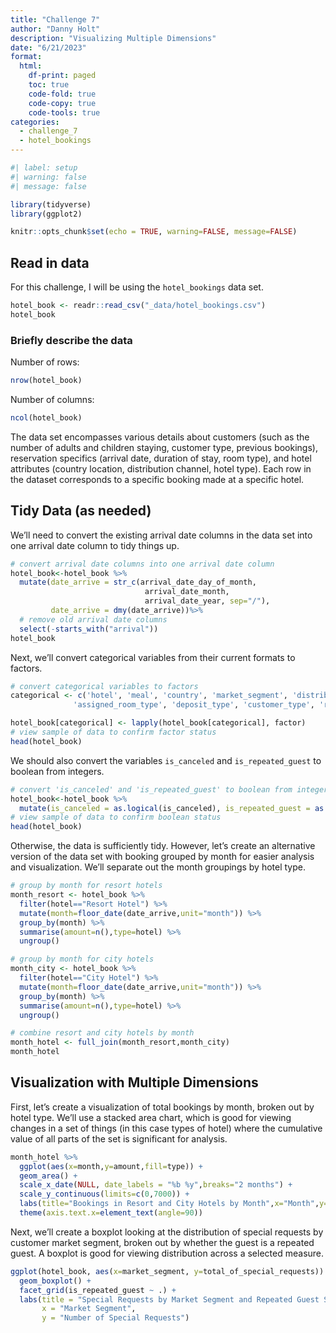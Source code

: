 ```yaml
---
title: "Challenge 7"
author: "Danny Holt"
description: "Visualizing Multiple Dimensions"
date: "6/21/2023"
format:
  html:
    df-print: paged
    toc: true
    code-fold: true
    code-copy: true
    code-tools: true
categories:
  - challenge_7
  - hotel_bookings
---
```


```r
#| label: setup
#| warning: false
#| message: false

library(tidyverse)
library(ggplot2)

knitr::opts_chunk$set(echo = TRUE, warning=FALSE, message=FALSE)
```

## Read in data

For this challenge, I will be using the `hotel_bookings` data set.

```r
hotel_book <- readr::read_csv("_data/hotel_bookings.csv")
hotel_book
```

### Briefly describe the data
Number of rows:
```r
nrow(hotel_book)
```
Number of columns:
```r
ncol(hotel_book)
```
The data set encompasses various details about customers (such as the number of adults and children staying, customer type, previous bookings), reservation specifics (arrival date, duration of stay, room type), and hotel attributes (country location, distribution channel, hotel type). Each row in the dataset corresponds to a specific booking made at a specific hotel.

## Tidy Data (as needed)

We'll need to convert the existing arrival date columns in the data set into one arrival date column to tidy things up.

```r
# convert arrival date columns into one arrival date column
hotel_book<-hotel_book %>%
  mutate(date_arrive = str_c(arrival_date_day_of_month,
                              arrival_date_month,
                              arrival_date_year, sep="/"),
         date_arrive = dmy(date_arrive))%>%
  # remove old arrival date columns
  select(-starts_with("arrival"))
hotel_book
```

Next, we'll convert categorical variables from their current formats to factors.
```r
# convert categorical variables to factors
categorical <- c('hotel', 'meal', 'country', 'market_segment', 'distribution_channel', 'reserved_room_type', 
              'assigned_room_type', 'deposit_type', 'customer_type', 'reservation_status')

hotel_book[categorical] <- lapply(hotel_book[categorical], factor)
# view sample of data to confirm factor status
head(hotel_book)
```

We should also convert the variables `is_canceled` and `is_repeated_guest` to boolean from integers.
```r
# convert 'is_canceled' and 'is_repeated_guest' to boolean from integers
hotel_book<-hotel_book %>%
  mutate(is_canceled = as.logical(is_canceled), is_repeated_guest = as.logical(is_repeated_guest))
# view sample of data to confirm boolean status
head(hotel_book)
```

Otherwise, the data is sufficiently tidy. However, let's create an alternative version of the data set with booking grouped by month for easier analysis and visualization. We'll separate out the month groupings by hotel type.
```r
# group by month for resort hotels
month_resort <- hotel_book %>%
  filter(hotel=="Resort Hotel") %>%
  mutate(month=floor_date(date_arrive,unit="month")) %>%
  group_by(month) %>%
  summarise(amount=n(),type=hotel) %>%
  ungroup()

# group by month for city hotels
month_city <- hotel_book %>%
  filter(hotel=="City Hotel") %>%
  mutate(month=floor_date(date_arrive,unit="month")) %>%
  group_by(month) %>%
  summarise(amount=n(),type=hotel) %>%
  ungroup()

# combine resort and city hotels by month
month_hotel <- full_join(month_resort,month_city)
month_hotel
```

## Visualization with Multiple Dimensions
First, let's create a visualization of total bookings by month, broken out by hotel type. We'll use a stacked area chart, which is good for viewing changes in a set of things (in this case types of hotel) where the cumulative value of all parts of the set is significant for analysis.
```r
month_hotel %>%
  ggplot(aes(x=month,y=amount,fill=type)) +
  geom_area() +
  scale_x_date(NULL, date_labels = "%b %y",breaks="2 months") +
  scale_y_continuous(limits=c(0,7000)) +
  labs(title="Bookings in Resort and City Hotels by Month",x="Month",y="Amount of bookings") +
  theme(axis.text.x=element_text(angle=90))
```

Next, we'll create a boxplot looking at the distribution of special requests by customer market segment, broken out by whether the guest is a repeated guest. A boxplot is good for viewing distribution across a selected measure.
```r
ggplot(hotel_book, aes(x=market_segment, y=total_of_special_requests)) +
  geom_boxplot() +
  facet_grid(is_repeated_guest ~ .) +
  labs(title = "Special Requests by Market Segment and Repeated Guest Status",
       x = "Market Segment",
       y = "Number of Special Requests")
```
